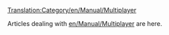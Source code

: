 [[Translation:Category/en/Manual/Multiplayer]]

Articles dealing with [[en/Manual/Multiplayer]] are here.